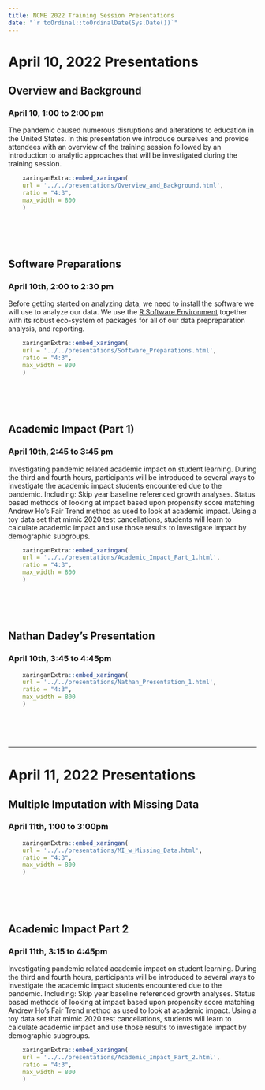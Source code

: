 ```yaml
---
title: NCME 2022 Training Session Presentations
date: "`r toOrdinal::toOrdinalDate(Sys.Date())`"
---
```


# April 10, 2022 Presentations

## Overview and Background
### April 10, 1:00 to 2:00 pm

The pandemic caused numerous disruptions and alterations to education in the United States. In this presentation we introduce ourselves and provide attendees with an overview
of the training session followed by an introduction to analytic approaches that will be investigated during the training session.

```r
    xaringanExtra::embed_xaringan(
    url = '../../presentations/Overview_and_Background.html',
    ratio = "4:3",
    max_width = 800
    )
```

<br>
<br>
<br>

## Software Preparations
### April 10th, 2:00 to 2:30 pm

Before getting started on analyzing data, we need to install the software we will use to analyze our data. We use
the [R Software Environment](https://cran.r-project.org/) together with its robust eco-system of packages for all
of our data prepreparation analysis, and reporting.


```r
    xaringanExtra::embed_xaringan(
    url = '../../presentations/Software_Preparations.html',
    ratio = "4:3",
    max_width = 800
    )
```

<br>
<br>
<br>

## Academic Impact (Part 1)
### April 10th, 2:45 to 3:45 pm

Investigating pandemic related academic impact on student learning. During the third and fourth hours, participants will be introduced to several ways
to investigate the academic impact students encountered due to the pandemic. Including: Skip year baseline referenced growth analyses.
Status based methods of looking at impact based upon propensity score matching Andrew Ho’s Fair Trend method as used to look at academic impact.
Using a toy data set that mimic 2020 test cancellations, students will learn to calculate academic impact and use those results to investigate impact by
demographic subgroups.

```r
    xaringanExtra::embed_xaringan(
    url = '../../presentations/Academic_Impact_Part_1.html',
    ratio = "4:3",
    max_width = 800
    )
```

<br>
<br>
<br>

## Nathan Dadey's Presentation
### April 10th, 3:45 to 4:45pm

```r
    xaringanExtra::embed_xaringan(
    url = '../../presentations/Nathan_Presentation_1.html',
    ratio = "4:3",
    max_width = 800
    )
```

<br>
<br>
<br>

---

# April 11, 2022 Presentations

## Multiple Imputation with Missing Data
### April 11th, 1:00 to 3:00pm

```r
    xaringanExtra::embed_xaringan(
    url = '../../presentations/MI_w_Missing_Data.html',
    ratio = "4:3",
    max_width = 800
    )
```

<br>
<br>
<br>

## Academic Impact Part 2
### April 11th, 3:15 to 4:45pm

Investigating pandemic related academic impact on student learning. During the third and fourth hours, participants will be introduced to several ways
to investigate the academic impact students encountered due to the pandemic. Including: Skip year baseline referenced growth analyses.
Status based methods of looking at impact based upon propensity score matching Andrew Ho’s Fair Trend method as used to look at academic impact.
Using a toy data set that mimic 2020 test cancellations, students will learn to calculate academic impact and use those results to investigate impact by
demographic subgroups.

```r
    xaringanExtra::embed_xaringan(
    url = '../../presentations/Academic_Impact_Part_2.html',
    ratio = "4:3",
    max_width = 800
    )
```
